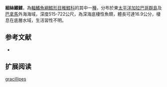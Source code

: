 {{Speciesbox
| name = 細絲鰭鱈
| status = NE
| status_system = iucn3.1
| trend = unknow
| genus = Laemonema
| species = gracillipes
| authority = [[Garman|Garman]], 1899
| synonyms =  
}}
'''細絲鰭鱈'''，為[[輻鰭魚綱|輻鰭魚綱]][[鱈形目|鱈形目]][[稚鱈科|稚鱈科]]的其中一[[種|種]]，分布於東[[太平洋|太平洋]][[加拉巴哥群島|加拉巴哥群島]]及[[巴拿馬|巴拿馬]]外海海域，深度515-722公尺，為深海底棲性魚類，體長可達16.9公分，棲息在底層水域，生活習性不明。

==参考文献==
*{{FishBase_species|genus=Laemonema|species=gracillipes|year=2016|month=1}}

== 扩展阅读 ==
{{refbegin}}
{{wikispecies-inline|Laemonema gracillipes|細絲鰭鱈}}
{{refend}}
{{Taxonbar|from=Q2552493}}

[[Category:絲鰭鱈屬|gracillipes]]


{{鱈形目小作品}}